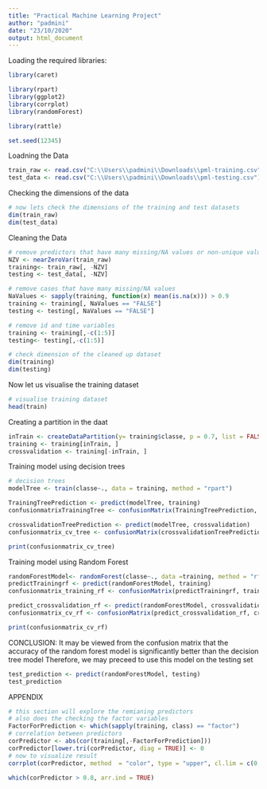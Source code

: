 ---
title: "Practical Machine Learning Project"
author: "padmini"
date: "23/10/2020"
output: html_document
---
Loading the required libraries:
```{r libs}
library(caret)
```
```{r}
library(rpart)
library(ggplot2)
library(corrplot)
library(randomForest)
```

```{r}
library(rattle)
```


```{r}
set.seed(12345)
```

Loadning the Data

```{r data loading}
train_raw <- read.csv("C:\\Users\\padmini\\Downloads\\pml-training.csv")[,-1]
test_data <- read.csv("C:\\Users\\padmini\\Downloads\\pml-testing.csv")[,-1]
```

Checking the dimensions of the data
```{r dimensions}
# now lets check the dimensions of the training and test datasets
dim(train_raw)
dim(test_data)

```
Cleaning the Data
```{r cleaning data}
# remove predictors that have many missing/NA values or non-unique values
NZV <- nearZeroVar(train_raw)
training<- train_raw[, -NZV]
testing <- test_data[, -NZV]

# remove cases that have many missing/NA values
NaValues <- sapply(training, function(x) mean(is.na(x))) > 0.9
training <- training[, NaValues == "FALSE"]
testing <- testing[, NaValues == "FALSE"]

# remove id and time variables
training <- training[,-c(1:5)]
testing<- testing[,-c(1:5)]

# check dimension of the cleaned up dataset
dim(training)
dim(testing)
```

Now let us visualise the training dataset
```{r training }
# visualise training dataset
head(train)

```
Creating a partition in the daat
```{r data partition prep}
inTrain <- createDataPartition(y= training$classe, p = 0.7, list = FALSE)
training <- training[inTrain, ]
crossvalidation <- training[-inTrain, ]
```

Training model using decision trees
```{r training model}
# decision trees
modelTree <- train(classe~., data = training, method = "rpart")

TrainingTreePrediction <- predict(modelTree, training)
confusionmatrixTrainingTree <- confusionMatrix(TrainingTreePrediction, training$classe)

crossvalidationTreePrediction <- predict(modelTree, crossvalidation)
confusionmatrix_cv_tree <- confusionMatrix(crossvalidationTreePrediction, crossvalidation$classe)

print(confusionmatrix_cv_tree)
```
Training model using Random Forest
```{r random forest}
randomForestModel<- randomForest(classe~., data =training, method = "rf")
predictTrainingrf <- predict(randomForestModel, training)
confusionmatrix_training_rf <- confusionMatrix(predictTrainingrf, training$classe)

predict_crossvalidation_rf <- predict(randomForestModel, crossvalidation)
confusionmatrix_cv_rf <- confusionMatrix(predict_crossvalidation_rf, crossvalidation$classe)

print(confusionmatrix_cv_rf)

```
CONCLUSION:
It may be viewed from the confusion matrix that the accuracy of the random forest model is significantly better than the decision tree model 
Therefore, we may preceed to use this model on the testing set

```{r testing}
test_prediction <- predict(randomForestModel, testing)
test_prediction
```
APPENDIX
```{r Appendix}
# this section will explore the remianing predictors
# also does the checking the factor variables
FactorForPrediction <- which(sapply(training, class) == "factor")
# correlation between predictors
corPredictor <- abs(cor(training[,-FactorForPrediction]))
corPredictor[lower.tri(corPredictor, diag = TRUE)] <- 0
# now to visualize result
corrplot(corPredictor, method  = "color", type = "upper", cl.lim = c(0,1), tl.col = rgb(0, 0, 0))
```
```{r}
which(corPredictor > 0.8, arr.ind = TRUE)
```



